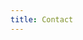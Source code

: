 ```yaml
---
title: Contact
---
```


<Title
    title="Let's Talk"
    subtitle="Mail K16E!"
    flipped={ true }
    swapped={ false }
    centered={ false }
/>